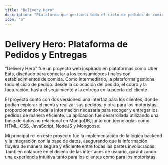```yaml
---
title: "Delivery Hero"
description: "Plataforma que gestiona todo el ciclo de pedidos de comida: desde la colocación del pedido, el cobro y la facturación, hasta el seguimiento y la entrega en la puerta del cliente."
icon: "a"
---
```

# Delivery Hero: Plataforma de Pedidos y Entregas 
"Delivery Hero" fue un proyecto web inspirado en plataformas como Uber Eats, diseñado para conectar a los consumidores finales con establecimientos de comida. Como intermediario, la plataforma gestiona todo el ciclo de pedido: desde la colocación del pedido, el cobro y la facturación, hasta el seguimiento y la entrega en la puerta del cliente. 

El proyecto contó con dos versiones: una interfaz para los clientes, donde podían explorar el menú y realizar sus pedidos, y otra para los motoristas, proporcionando toda la información necesaria para recoger y entregar los pedidos de manera eficiente. La aplicación fue desarrollada utilizando una base de datos no relacional en MongoDB, junto con tecnologías como HTML, CSS, JavaScript, NodeJS y Mongoose. 

Mi principal rol en este proyecto fue la implementación de la lógica backend y la integración con la base de datos, asegurando que la información fluyera de manera segura y eficiente entre todas las partes involucradas. También colaboré en el diseño de las interfaces de usuario, garantizando una experiencia intuitiva tanto para los clientes como para los motoristas. 